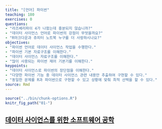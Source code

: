 ```yaml
---
title: "[언어] 파이썬"
teaching: 180
exercises: 0
questions:
- "라즈베리파이 4가 나왔는데 흥분되지 않습니까?"
- "데이터 사이언스 언어로 파이썬의 강점이 무엇을까요?"
- "R마크다운과 쥬피터 노트북 누구를 더 사랑하시나요?"
objectives:
- "파이썬 언어로 데이터 사이언스 작업을 수행한다."
- "파이썬 기본 자료구조를 이해한다."
- "데이터 사이언스 자료구조를 이해한다."
- "많이 사용되는 파이썬 제어 기본기를 이해한다."
keypoints:
- "데이터 사이언스로 파이썬의 장단점을 이해한다."
- "다양한 파이썬 기능 중 데이터 사이언스 관련 내용만 추출하여 구현할 수 있다."
- "동일한 문제를 R과 파이썬으로 구현할 수 있고 상황에 맞춰 최적 선택을 할 수 있다."
source: Rmd
---
```


```r
source("../bin/chunk-options.R")
knitr_fig_path("01-")
```

## [데이터 사이언스를 위한 소프트웨어 공학](https://statkclee.github.io/sw4ds/)


